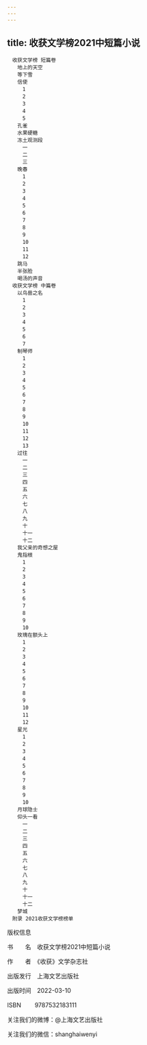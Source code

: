 ```yaml
---
---
---
```

title: 收获文学榜2021中短篇小说
---


```
　收获文学榜 短篇卷
　　地上的天空
　　等下雪
　　信使
　　　1
　　　2
　　　3
　　　4
　　　5
　　孔雀
　　水果硬糖
　　冻土观测段
　　　一
　　　二
　　　三
　　晚春
　　　1
　　　2
　　　3
　　　4
　　　5
　　　6
　　　7
　　　8
　　　9
　　　10
　　　11
　　　12
　　跳马
　　半张脸
　　喝汤的声音
　收获文学榜 中篇卷
　　以鸟兽之名
　　　1
　　　2
　　　3
　　　4
　　　5
　　　6
　　　7
　　制琴师
　　　1
　　　2
　　　3
　　　4
　　　5
　　　6
　　　7
　　　8
　　　9
　　　10
　　　11
　　　12
　　　13
　　过往
　　　一
　　　二
　　　三
　　　四
　　　五
　　　六
　　　七
　　　八
　　　九
　　　十
　　　十一
　　　十二
　　我父亲的奇想之屋
　　鬼指根
　　　1
　　　2
　　　3
　　　4
　　　5
　　　6
　　　7
　　　8
　　　9
　　　10
　　玫瑰在额头上
　　　1
　　　2
　　　3
　　　4
　　　5
　　　6
　　　7
　　　8
　　　9
　　　10
　　　11
　　　12
　　星光
　　　1
　　　2
　　　3
　　　4
　　　5
　　　6
　　　7
　　　8
　　　9
　　　10
　　月球隐士
　　仰头一看
　　　一
　　　二
　　　三
　　　四
　　　五
　　　六
　　　七
　　　八
　　　九
　　　十
　　　十一
　　　十二
　　梦城
　附录 2021收获文学榜榜单
```

版权信息



书  名　收获文学榜2021中短篇小说


作  者　《收获》文学杂志社


出版发行　上海文艺出版社


出版时间　2022-03-10


ISBN 　　9787532183111


关注我们的微博：@上海文艺出版社


关注我们的微信：shanghaiwenyi